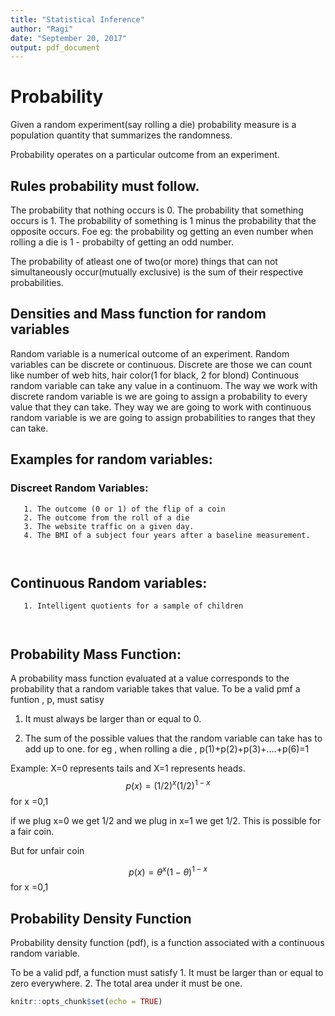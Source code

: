 ```yaml
---
title: "Statistical Inference"
author: "Ragi"
date: "September 20, 2017"
output: pdf_document
---
```






# Probability

Given a random experiment(say rolling a die) probability measure is a population quantity that summarizes the randomness.

Probability operates on a particular outcome from an experiment.

## Rules probability must follow.

The probability that nothing occurs is 0.
The probability that something occurs is 1.
The probability of something is 1 minus the probability that the opposite occurs.
Foe eg: the probability og getting an even number when rolling a die is 1 - probabilty of getting an odd number.

The probability of atleast one of two(or more) things that can not simultaneously occur(mutually exclusive) is the sum of their respective probabilities.


## Densities and Mass function for random variables
Random variable is a numerical outcome of an experiment. Random variables can be discrete or continuous.
Discrete are those we can count like number of web hits, hair color(1 for black, 2 for blond)
Continuous random variable can take any value in a continuom. The way we work with discrete random variable is we are going to assign a probability  to every value that they can take. They way we are going to work with continuous random variable is we are going to assign probabilities to ranges that they can take.


## Examples for random variables:

### Discreet Random Variables:
       1. The outcome (0 or 1) of the flip of a coin
       2. The outcome from the roll of a die
       3. The website traffic on a given day.
       4. The BMI of a subject four years after a baseline measurement.
       
       
## Continuous Random variables:
       1. Intelligent quotients for a sample of children
       
       
## Probability Mass Function:
A probability mass function evaluated at a value corresponds to the probability that a random variable takes that value. To be a valid pmf a funtion , p,  must satisy

1. It must always be larger than or equal to 0.

2. The sum of the possible values that the random variable can take has to add up to one. for eg , when rolling a die , p(1)+p(2)+p(3)+....+p(6)=1


Example:
X=0 represents tails and X=1 represents heads.
$$ p(x) = (1/2)^{x}(1/2)^{1-x }$$       for x =0,1 

if we plug x=0 we get 1/2 and we plug in x=1 we get 1/2. This is possible for a fair coin. 

But for unfair coin

$$ p(x) = \theta^{x}(1-\theta)^{1-x }$$       for x =0,1 







## Probability Density Function
Probability density function (pdf), is a function associated with a continuous random variable.

To be a valid pdf, a function must satisfy
1. It must be larger than or equal to zero everywhere.
2. The total area under it must be one.








       





```r
knitr::opts_chunk$set(echo = TRUE)
```






